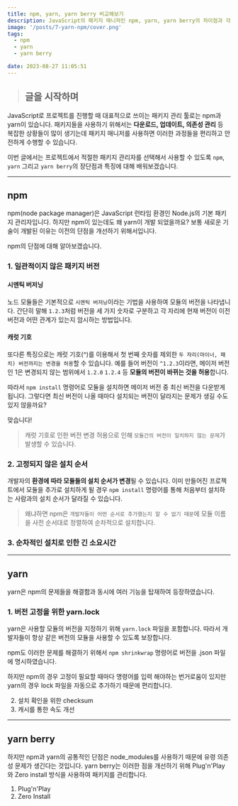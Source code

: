 ```yaml
---
title: npm, yarn, yarn berry 비교해보기
description: JavaScript의 패키지 매니저인 npm, yarn, yarn berry의 차이점과 각각의 장단점에 대해 알아보겠습니다.
image: '/posts/7-yarn-npm/cover.png'
tags:
  - npm
  - yarn
  - yarn berry

date: 2023-08-27 11:05:51
---
```


> ## 글을 시작하며

JavaScript로 프로젝트를 진행할 때 대표적으로 쓰이는 패키지 관리 툴로는 npm과 yarn이 있습니다.
패키지들을 사용하기 위해서는 **다운로드, 업데이트, 의존성 관리** 등 복잡한 상황들이 많이 생기는데 패키지 매니저를 사용하면 이러한 과정들을 편리하고 안전하게 수행할 수 있습니다.

이번 글에서는 프로젝트에서 적절한 패키지 관리자를 선택해서 사용할 수 있도록
`npm`, `yarn` 그리고 `yarn berry`의 장단점과 특징에 대해 배워보겠습니다.

---

## npm

npm(node package manager)은 JavaScript 런타임 환경인 Node.js의 기본 패키지 관리자입니다.
하지만 npm이 있는데도 왜 yarn이 개발 되었을까요?
보통 새로운 기술이 개발된 이유는 이전의 단점을 개선하기 위해서입니다.

npm의 단점에 대해 알아보겠습니다.

### 1. 일관적이지 않은 패키지 버전

#### 시멘틱 버저닝

노드 모듈들은 기본적으로 `시멘틱 버저닝`이라는 기법을 사용하여 모듈의 버전을 나타냅니다.
간단히 말해 `1.2.3`처럼 버전을 세 가지 숫자로 구분하고 각 자리에 현재 버전이 이전 버전과 어떤 관계가 있는지 암시하는 방법입니다.

#### 캐럿 기호

또다른 특징으로는 캐럿 기호(^)를 이용해서 첫 번째 숫자를 제외한 `두 자리(마이너, 패치) 버전까지는 변경을 허용`할 수 있습니다. 예를 들어 버전이 `^1.2.3`이라면, 메이저 버전인 1은 변경되지 않는 범위에서 `1.2.0` `1.2.4` 등 **모듈의 버전이 바뀌는 것을 허용**합니다.

따라서 `npm install` 명령어로 모듈을 설치하면 메이저 버전 중 최신 버전을 다운받게 됩니다.
그렇다면 최신 버전이 나올 때마다 설치되는 버전이 달라지는 문제가 생길 수도 있지 않을까요?

맞습니다!

> 캐럿 기호로 인한 버전 변경 허용으로 인해 `모듈간의 버전이 일치하지 않는 문제`가 발생할 수 있습니다.

### 2. 고정되지 않은 설치 순서

개발자의 **환경에 따라 모듈들의 설치 순서가 변경**될 수 있습니다.
이미 만들어진 프로젝트에서 모듈을 추가로 설치하게 될 경우 `npm install` 명령어를 통해 처음부터 설치하는 사람과의 설치 순서가 달라질 수 있습니다.

> 왜냐하면 npm은 `개발자들이 어떤 순서로 추가했는지 알 수 없기 때문`에 모듈 이름을 사전 순서대로 정렬하여 순차적으로 설치합니다.

### 3. 순차적인 설치로 인한 긴 소요시간

---

## yarn

yarn은 npm의 문제들을 해결함과 동시에 여러 기능을 탑재하여 등장하였습니다.

### 1. 버전 고정을 위한 yarn.lock

yarn은 사용할 모듈의 버전을 지정하기 위해 `yarn.lock` 파일을 포함합니다.
따라서 개발자들이 항상 같은 버전의 모듈을 사용할 수 있도록 보장합니다.

npm도 이러한 문제를 해결하기 위해서 `npm shrinkwrap` 명령어로 버전을 .json 파일에 명시하였습니다.

하지만 npm의 경우 고정이 필요할 때마다 명령어를 입력 해야하는 번거로움이 있지만
yarn의 경우 lock 파일을 자동으로 추가하기 때문에 편리합니다.

2. 설치 확인을 위한 checksum
3. 캐시를 통한 속도 개선

---

## yarn berry

하지만 npm과 yarn의 공통적인 단점은 node_modules를 사용하기 때문에 유령 의존성 문제가 생긴다는 것입니다.
yarn berry는 이러한 점을 개선하기 위해 Plug'n'Play와 Zero install 방식을 사용하여 패키지를 관리합니다.

1. Plug'n'Play
2. Zero Install
